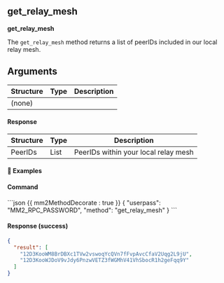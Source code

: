 
## get_relay_mesh

**get_relay_mesh**

The `get_relay_mesh` method returns a list of peerIDs included in our local relay mesh.

## Arguments

| Structure | Type | Description |
| --------- | ---- | ----------- |
| (none)    |      |             |

#### Response

| Structure | Type | Description                          |
| --------- | ---- | ------------------------------------ |
| PeerIDs   | List | PeerIDs within your local relay mesh |

#### 📌 Examples

#### Command

<CodeGroup title="" tag="POST" label="get_relay_mesh">
```json {{ mm2MethodDecorate : true }}
{
  "userpass": "MM2_RPC_PASSWORD",
  "method": "get_relay_mesh"
}
```
</CodeGroup>


<CollapsibleSection expandedText='Hide Response' collapsedText='Show Response'>

#### Response (success)

```json
{
  "result": [
    "12D3KooWM8BrDBXc1TVw2vswoqYcQVn7fFvpAvcCfaV2Uqg2L9jU",
    "12D3KooWJDoV9vJdy6PnzwVETZ3fWGMhV41VhSbocR1h2geFqq9Y"
  ]
}
```

</CollapsibleSection>

